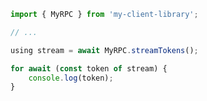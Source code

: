 ```ts
import { MyRPC } from 'my-client-library';

// ...

using stream = await MyRPC.streamTokens();

for await (const token of stream) {
    console.log(token);
}
```